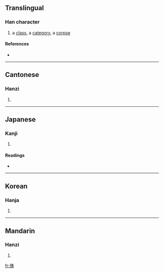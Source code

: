 ==Translingual==

===Han character===
{{Han char|rn=9|rad=人|as=06|sn=8|four=2523<sub>2</sub>|canj=人大弓 (OKN), X人大弓 (XOKN)}}

# a [[class]], a [[category]], a [[corpse]]

====References====
* {{Han ref|kx=0101.180|dkj=00582|dj=0214.090|hdz=10147.020|uh=4F87|ud=20359|bh=CBB7|bd=52151}}

----

==Cantonese==

===Hanzi===
{{yue-hanzi|jyut=|y=yi4}}

# {{defn|Cantonese}}

----

==Japanese==

===Kanji===
{{ja-kanji|grade=|rs=人06}}

# {{defn|Japanese}}

====Readings====
* {{ja-readings|on=[[い]] (i)|kun=[[ひとしい]] (hitoshii), [[つらねる]] (tsuraneru), [[うつる]] (utsuru)}}

----

==Korean==

===Hanja===
{{ko-hanja|hangeul=[[이]]|rv=i|mr=i}}

# {{defn|Korean}}

----

==Mandarin==

===Hanzi===
{{cmn-hanzi|pin=[[kuǎ]] ([[kua3]]), [[yí]] ([[yi2]])|wg=k'ua<sup>3</sup>, i<sup>2</sup>}}

# {{defn|Mandarin}}

[[fr:侇]]